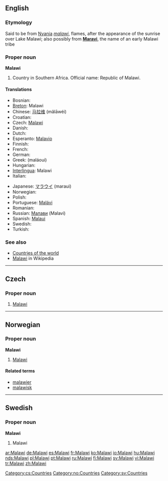 ==English==

===Etymology===
Said to be from [[w:Nyanja|Nyanja]] ''[[malawi]]'', flames, after the appearance of the sunrise over Lake Malawi; also possibly from '''[[Maravi]]''', the name of an early Malawi tribe

===Proper noun===
'''Malawi'''

# Country in Southern Africa. Official name: Republic of Malawi.

====Translations====
{{top}}
* Bosnian: {{t-|bs|Malavi|m}}
*[[Breton]]: Malawi
*Chinese: [[马拉维]] (mǎlāwéi)
*Croatian: {{t-|hr|Malavi|m}}
* Czech: [[#Czech|Malawi]] {{n}}
* Danish: {{t-|da|Malawi}}
* Dutch: {{t-|nl|Malawi}}
*Esperanto: [[Malavio]]
* Finnish: {{t+|fi|Malawi}}
* French: {{t+|fr|Malawi|m}}
* German: {{t+|de|Malawi}}
*Greek: {{t|el|Μαλάουι|n|sc=Grek}} (maláoui)
* Hungarian: {{t+|hu|Malawi}}
*[[Interlingua]]: Malawi
* Italian: {{t-|it|Malawi|m}}
{{mid}}
*Japanese: [[マラウイ]] (maraui)
* Norwegian: {{t-|no|Malawi}}
* Polish: {{t+|pl|Malawi}}
*Portuguese: [[Malávi]]
* Romanian: {{t-|ro|Malawi}}
*Russian: [[Малави]] (Malavi)
*Spanish: [[Malaui]]
* Swedish: {{t+|sv|Malawi}}
* Turkish: {{t+|tr|Malavi}}
{{bottom}}

===See also===
* [[Appendix:Countries of the world|Countries of the world]]
* [[w:Malawi|Malawi]] in Wikipedia

----

==Czech==

===Proper noun===
{{cs-proper noun|g=n}}

# [[#English|Malawi]]

[[Category:cs:Countries]]
----
==Norwegian==

===Proper noun===
'''Malawi'''

# [[#English|Malawi]]

====Related terms====
*[[malawier]]
*[[malawisk]]

[[Category:no:Countries]]

----

==Swedish==

===Proper noun===
'''Malawi'''

# Malawi

[[Category:sv:Countries]]

[[ar:Malawi]]
[[de:Malawi]]
[[es:Malawi]]
[[fr:Malawi]]
[[ko:Malawi]]
[[io:Malawi]]
[[hu:Malawi]]
[[nds:Malawi]]
[[pl:Malawi]]
[[pt:Malawi]]
[[ru:Malawi]]
[[fi:Malawi]]
[[sv:Malawi]]
[[vi:Malawi]]
[[tr:Malawi]]
[[zh:Malawi]]